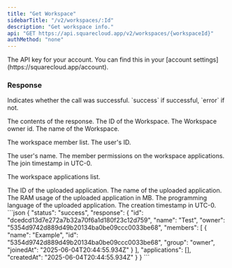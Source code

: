 ```yaml
---
title: "Get Workspace"
sidebarTitle: "/v2/workspaces/:Id"
description: "Get workspace info."
api: "GET https://api.squarecloud.app/v2/workspaces/{workspaceId}"
authMethod: "none"
---
```


<ParamField header="Authorization" type="string" placeholder="API KEY" required>
  The API key for your account. You can find this in your [account settings](https://squarecloud.app/account).
</ParamField>

### Response

<ResponseField name="status" type="string">
  Indicates whether the call was successful. `success` if successful, `error` if not.
</ResponseField>
<ResponseField name="response" type="object">

The contents of the response.
<Expandable title="Toggle object">
<ResponseField name="id" type="string">
  The ID of the Workspace.
</ResponseField>
<ResponseField name="owner" type="string">
  The Workspace owner id.
</ResponseField>
<ResponseField name="name" type="string">
  The name of the Workspace.
</ResponseField>
<ResponseField name="members" type="object">

The workspace member list.
<Expandable title="Toggle object">
<ResponseField name="id" type="string">
  The user's ID.
</ResponseField>

<ResponseField name="name" type="string">
  The user's name.
</ResponseField>
<ResponseField name="group" type="string">
  The member permissions on the workspace applications.
</ResponseField>
<ResponseField name="joinedAt" type="string">
  The join timestamp in UTC-0.
</ResponseField>

</Expandable>
</ResponseField>
<ResponseField name="applications" type="object">

The workspace applications list.
<Expandable title="Toggle object">

<ResponseField name="id" type="string">
  The ID of the uploaded application.
</ResponseField>
<ResponseField name="name" type="string">
  The name of the uploaded application.
</ResponseField>
<ResponseField name="ram" type="number">
  The RAM usage of the uploaded application in MB.
</ResponseField>
<ResponseField name="language" type="object">
  The programming language of the uploaded application.
</ResponseField>


</Expandable>
</ResponseField>
<ResponseField name="createdAt" type="string">
  The creation timestamp in UTC-0.
</ResponseField>
</Expandable>
</ResponseField>


<ResponseExample>
```json
{
  "status": "success",
  "response": {
    "id": "dcedcd13d7e272a7b32a70f6a1d180f23c12d759",
    "name": "Test", 
    "owner": "5354d9742d889d49b20134ba0be09ccc0033be68",
    "members": [
      {
        "name": "Example",
        "id": "5354d9742d889d49b20134ba0be09ccc0033be68",
        "group": "owner",
        "joinedAt": "2025-06-04T20:44:55.934Z"
      }
    ],
    "applications": [],
    "createdAt": "2025-06-04T20:44:55.934Z"
  }
}
```
</ResponseExample>